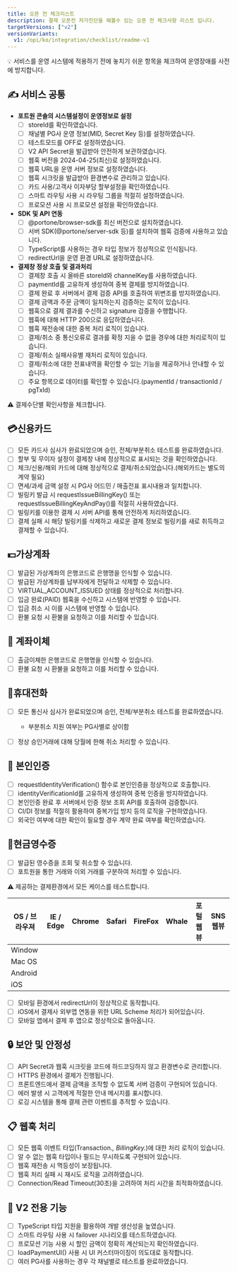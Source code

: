 ```yaml
---
title: 오픈 전 체크리스트
description: 결제 오픈전 자가진단을 해볼수 있는 오픈 전 체크사항 리스트 입니다.
targetVersions: ["v2"]
versionVariants:
  v1: /opi/ko/integration/checklist/readme-v1
---
```


💡 서비스를 운영 시스템에 적용하기 전에 놓치기 쉬운 항목을 체크하여 운영장애를 사전에 방지합니다.

## ✍️ 서비스 공통

- **포트원 콘솔의 시스템설정이 운영정보로 설정**
  - [ ] storeId를 확인하였습니다.
  - [ ] 채널별 PG사 운영 정보(MID, Secret Key 등)를 설정하였습니다.
  - [ ] 테스트모드를 OFF로 설정하였습니다.
  - [ ] V2 API Secret을 발급받아 안전하게 보관하였습니다.
  - [ ] 웹훅 버전을 2024-04-25(최신)로 설정하였습니다.
  - [ ] 웹훅 URL을 운영 서버 정보로 설정하였습니다.
  - [ ] 웹훅 시크릿을 발급받아 환경변수로 관리하고 있습니다.
  - [ ] 카드 사용/고객사 이자부담 할부설정을 확인하였습니다.
  - [ ] 스마트 라우팅 사용 시 라우팅 그룹을 적절히 설정하였습니다.
  - [ ] 프로모션 사용 시 프로모션 설정을 확인하였습니다.

- **SDK 및 API 연동**
  - [ ] @portone/browser-sdk를 최신 버전으로 설치하였습니다.
  - [ ] 서버 SDK(@portone/server-sdk 등)를 설치하여 웹훅 검증에 사용하고 있습니다.
  - [ ] TypeScript를 사용하는 경우 타입 정보가 정상적으로 인식됩니다.
  - [ ] redirectUrl을 운영 환경 URL로 설정하였습니다.

- **결제창 정상 호출 및 결과처리**
  - [ ] 결제창 호출 시 올바른 storeId와 channelKey를 사용하였습니다.
  - [ ] paymentId를 고유하게 생성하여 중복 결제를 방지하였습니다.
  - [ ] 결제 완료 후 서버에서 결제 검증 API를 호출하여 위변조를 방지하였습니다.
  - [ ] 결제 금액과 주문 금액이 일치하는지 검증하는 로직이 있습니다.
  - [ ] 웹훅으로 결제 결과를 수신하고 signature 검증을 수행합니다.
  - [ ] 웹훅에 대해 HTTP 200으로 응답하였습니다.
  - [ ] 웹훅 재전송에 대한 중복 처리 로직이 있습니다.
  - [ ] 결제/취소 중 통신오류로 결과를 확정 지을 수 없을 경우에 대한 처리로직이 있습니다.
  - [ ] 결제/취소 실패사유별 재처리 로직이 있습니다.
  - [ ] 결제/취소에 대한 전표내역을 확인할 수 있는 기능을 제공하거나 안내할 수 있습니다.
  - [ ] 주요 항목으로 데이터를 확인할 수 있습니다.(paymentId / transactionId / pgTxId)

⚠️ 결제수단별 확인사항을 체크합니다.

## 💳신용카드

- [ ] 모든 카드사 심사가 완료되었으며 승인, 전체/부분취소 테스트를 완료하였습니다.
- [ ] 할부 및 무이자 설정이 결제창 내에 정상적으로 표시되는 것을 확인하였습니다.
- [ ] 체크/신용/해외 카드에 대해 정상적으로 결제/취소되었습니다.(해외카드는 별도의 계약 필요)
- [ ] 면세/과세 금액 설정 시 PG사 어드민 / 매출전표 표시내용과 일치합니다.
- [ ] 빌링키 발급 시 requestIssueBillingKey() 또는 requestIssueBillingKeyAndPay()를 적절히 사용하였습니다.
- [ ] 빌링키를 이용한 결제 시 서버 API를 통해 안전하게 처리하였습니다.
- [ ] 결제 실패 시 해당 빌링키를 삭제하고 새로운 결제 정보로 빌링키를 새로 취득하고 결제할 수 있습니다.

## 💵가상계좌

- [ ] 발급된 가상계좌의 은행코드로 은행명을 인식할 수 있습니다.
- [ ] 발급된 가상계좌를 납부자에게 전달하고 삭제할 수 있습니다.
- [ ] VIRTUAL\_ACCOUNT\_ISSUED 상태를 정상적으로 처리합니다.
- [ ] 입금 완료(PAID) 웹훅을 수신하고 시스템에 반영할 수 있습니다.
- [ ] 입금 취소 시 이를 시스템에 반영할 수 있습니다.
- [ ] 환불 요청 시 환불을 요청하고 이를 처리할 수 있습니다.

## 💸 계좌이체

- [ ] 출금이체한 은행코드로 은행명을 인식할 수 있습니다.
- [ ] 환불 요청 시 환불을 요청하고 이를 처리할 수 있습니다.

## 📱휴대전화

- [ ] 모든 통신사 심사가 완료되었으며 승인, 전체/부분취소 테스트를 완료하였습니다.
  - 부분취소 지원 여부는 PG사별로 상이함

- [ ] 정상 승인거래에 대해 당월에 한해 취소 처리할 수 있습니다.

## 🙋 본인인증

- [ ] requestIdentityVerification() 함수로 본인인증을 정상적으로 호출합니다.
- [ ] identityVerificationId를 고유하게 생성하여 중복 인증을 방지하였습니다.
- [ ] 본인인증 완료 후 서버에서 인증 정보 조회 API를 호출하여 검증합니다.
- [ ] CI/DI 정보를 적절히 활용하여 중복가입 방지 등의 로직을 구현하였습니다.
- [ ] 외국인 여부에 대한 확인이 필요할 경우 계약 완료 여부를 확인하였습니다.

## 🧾현금영수증

- [ ] 발급된 영수증을 조회 및 취소할 수 있습니다.
- [ ] 포트원을 통한 거래와 이외 거래를 구분하여 처리할 수 있습니다.

⚠️ 제공하는 결제환경에서 모든 케이스를 테스트합니다.

|OS / 브라우져|IE / Edge|Chrome|Safari|FireFox|Whale|포털 웹뷰|SNS 웹뷰|
|-------------|---------|------|------|-------|-----|---------|--------|
|Window       |         |      |      |       |     |         |        |
|Mac OS       |         |      |      |       |     |         |        |
|Android      |         |      |      |       |     |         |        |
|iOS          |         |      |      |       |     |         |        |

- [ ] 모바일 환경에서 redirectUrl이 정상적으로 동작합니다.
- [ ] iOS에서 결제사 외부앱 연동을 위한 URL Scheme 처리가 되어있습니다.
- [ ] 모바일 앱에서 결제 후 앱으로 정상적으로 돌아옵니다.

## 🔒 보안 및 안정성

- [ ] API Secret과 웹훅 시크릿을 코드에 하드코딩하지 않고 환경변수로 관리합니다.
- [ ] HTTPS 환경에서 결제가 진행됩니다.
- [ ] 프론트엔드에서 결제 금액을 조작할 수 없도록 서버 검증이 구현되어 있습니다.
- [ ] 에러 발생 시 고객에게 적절한 안내 메시지를 표시합니다.
- [ ] 로깅 시스템을 통해 결제 관련 이벤트를 추적할 수 있습니다.

## 📋 웹훅 처리

- [ ] 모든 웹훅 이벤트 타입(Transaction._, BillingKey._)에 대한 처리 로직이 있습니다.
- [ ] 알 수 없는 웹훅 타입이나 필드는 무시하도록 구현되어 있습니다.
- [ ] 웹훅 재전송 시 멱등성이 보장됩니다.
- [ ] 웹훅 처리 실패 시 재시도 로직을 고려하였습니다.
- [ ] Connection/Read Timeout(30초)을 고려하여 처리 시간을 최적화하였습니다.

## 🚀 V2 전용 기능

- [ ] TypeScript 타입 지원을 활용하여 개발 생산성을 높였습니다.
- [ ] 스마트 라우팅 사용 시 failover 시나리오를 테스트하였습니다.
- [ ] 프로모션 기능 사용 시 할인 금액이 정확히 계산되는지 확인하였습니다.
- [ ] loadPaymentUI() 사용 시 UI 커스터마이징이 의도대로 동작합니다.
- [ ] 여러 PG사를 사용하는 경우 각 채널별로 테스트를 완료하였습니다.
